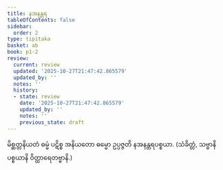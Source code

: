 ```yaml
---
title: နအနန္တရ
tableOfContents: false
sidebar:
  order: 2
type: tipitaka
basket: ab
book: p1-2
review:
  current: review
  updated: '2025-10-27T21:47:42.865579'
  updated_by: ''
  notes: ''
  history:
  - state: review
    date: '2025-10-27T21:47:42.865579'
    updated_by: ''
    notes: ''
    previous_state: draft
---
```



<ReviewStatus review={frontmatter.review} showDetails={true} />

<HypothesisAnnotation frontmatter={frontmatter} />

<DynamicBreadcrumb />

<Division number="10" book="p1-2" e="ch" v="37" p="363">

<Paragraph number="2280" book="p1-2">
မိစ္ဆတ္တနိယတံ ဓမ္မံ ပဋိစ္စ အနိယတော ဓမ္မော ဥပ္ပဇ္ဇတိ နအနန္တရပစ္စယာ. (သံခိတ္တံ, သဗ္ဗာနိ ပစ္စယာနိ ဝိတ္ထာရေတဗ္ဗာနိ.)
</Paragraph>
</Division>